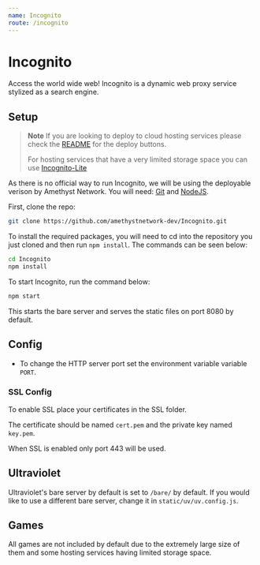 ```yaml
---
name: Incognito
route: /incognito
---
```


# Incognito
Access the world wide web! Incognito is a dynamic web proxy service stylized as a search engine.

## Setup

> **Note**
> If you are looking to deploy to cloud hosting services please check the [README](https://github.com/amethystnetwork-dev/Incognito#readme) for the deploy buttons.
>
> For hosting services that have a very limited storage space you can use [Incognito-Lite](https://github.com/amethystnetwork-dev/Incognito-Lite)

As there is no official way to run Incognito, we will be using the deployable verison by Amethyst Network. You will need: [Git](https://git-scm.com/) and [NodeJS](https://nodejs.org).

First, clone the repo:
```sh
git clone https://github.com/amethystnetwork-dev/Incognito.git
```

To install the required packages, you will need to cd into the repository you just cloned and then run `npm install`. The commands can be seen below:
```sh
cd Incognito
npm install
```

To start Incognito, run the command below:
```sh
npm start
```

This starts the bare server and serves the static files on port 8080 by default.

## Config
- To change the HTTP server port set the environment variable variable `PORT`.

### SSL Config
To enable SSL place your certificates in the SSL folder.

The certificate should be named `cert.pem` and the private key named `key.pem`.

When SSL is enabled only port 443 will be used.

## Ultraviolet
Ultraviolet's bare server by default is set to `/bare/` by default. If you would like to use a different bare server, change it in `static/uv/uv.config.js`.

## Games
All games are not included by default due to the extremely large size of them and some hosting services having limited storage space.